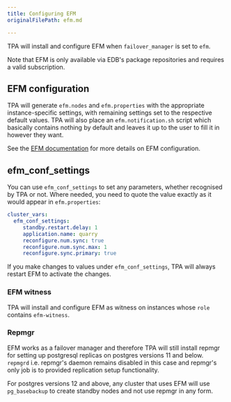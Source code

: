 ```yaml
---
title: Configuring EFM
originalFilePath: efm.md

---
```


TPA will install and configure EFM when `failover_manager` is set to
`efm`.

Note that EFM is only available via EDB's package repositories
and requires a valid subscription.

## EFM configuration

TPA will generate `efm.nodes` and `efm.properties` with the appropriate
instance-specific settings, with remaining settings set to the respective
default values. TPA will also place an `efm.notification.sh` script which
basically contains nothing by default and leaves it up to the user to fill it
in however they want.

See the [EFM documentation](https://www.enterprisedb.com/docs/efm/latest/)
for more details on EFM configuration.

## efm_conf_settings

You can use `efm_conf_settings` to set any parameters, whether recognised
by TPA or not. Where needed, you need to quote the value exactly as it
would appear in `efm.properties`:

```yaml
cluster_vars:
  efm_conf_settings:
     standby.restart.delay: 1
     application.name: quarry
     reconfigure.num.sync: true
     reconfigure.num.sync.max: 1
     reconfigure.sync.primary: true
```

If you make changes to values under `efm_conf_settings`, TPA will always
restart EFM to activate the changes.

### EFM witness

TPA will install and configure EFM as witness on instances whose `role`
contains `efm-witness`.

### Repmgr

EFM works as a failover manager and therefore TPA will still install
repmgr for setting up postgresql replicas on postgres versions 11 and
below. `repmgrd` i.e. repmgr's daemon remains disabled in this case and
repmgr's only job is to provided replication setup functionality.

For postgres versions 12 and above, any cluster that uses EFM will use
`pg_basebackup` to create standby nodes and not use repmgr in any form.
